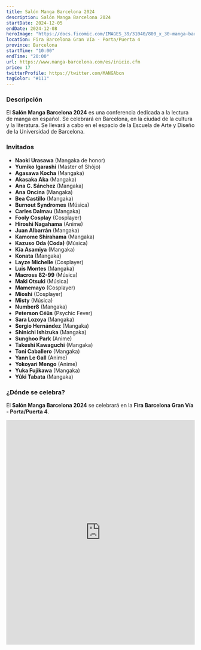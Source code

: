 ```yaml
---
title: Salón Manga Barcelona 2024
description: Salón Manga Barcelona 2024
startDate: 2024-12-05
endDate: 2024-12-08
heroImage: "https://docs.ficomic.com/IMAGES_39/31040/800_x_30-manga-barcelona-x-1200-v2.jpg"
location: Fira Barcelona Gran Vía - Porta/Puerta 4
province: Barcelona
startTime: "10:00"
endTime: "20:00"
url: https://www.manga-barcelona.com/es/inicio.cfm
price: 17
twitterProfile: https://twitter.com/MANGAbcn
tagColor: "#111"
---
```


### Descripción

El **Salón Manga Barcelona 2024** es una conferencia dedicada a la lectura de manga en español. Se celebrará en Barcelona, en la ciudad de la cultura y la literatura. Se llevará a cabo en el espacio de la Escuela de Arte y Diseño de la Universidad de Barcelona.

### Invitados

+ **Naoki Urasawa** (Mangaka de honor)
+ **Yumiko Igarashi** (Master of Shôjo)
+ **Agasawa Kocha** (Mangaka)
+ **Akasaka Aka** (Mangaka)
+ **Ana C. Sánchez** (Mangaka)
+ **Ana Oncina** (Mangaka)
+ **Bea Castillo** (Mangaka)
+ **Burnout Syndromes** (Música)
+ **Carles Dalmau** (Mangaka)
+ **Fooly Cosplay** (Cosplayer)
+ **Hiroshi Nagahama** (Anime)
+ **Juan Albarrán** (Mangaka)
+ **Kamome Shirahama** (Mangaka)
+ **Kazuso Oda (Coda)** (Música)
+ **Kia Asamiya** (Mangaka)
+ **Konata** (Mangaka)
+ **Layze Michelle** (Cosplayer)
+ **Luis Montes** (Mangaka)
+ **Macross 82-99** (Música)
+ **Maki Otsuki** (Música)
+ **Mamemayo** (Cosplayer)
+ **Mioshi** (Cosplayer)
+ **Misty** (Música)
+ **Number8** (Mangaka)
+ **Peterson Céüs** (Psychic Fever)
+ **Sara Lozoya** (Mangaka)
+ **Sergio Hernández** (Mangaka)
+ **Shinichi Ishizuka** (Mangaka)
+ **Sunghoo Park** (Anime)
+ **Takeshi Kawaguchi** (Mangaka)
+ **Toni Caballero** (Mangaka)
+ **Yann Le Gall** (Anime)
+ **Yokoyari Mengo** (Anime)
+ **Yuka Fujikawa** (Mangaka)
+ **Yûki Tabata** (Mangaka)

### ¿Dónde se celebra?

El **Salón Manga Barcelona 2024** se celebrará en la **Fira Barcelona Gran Vía - Porta/Puerta 4**.

<iframe src="https://www.google.com/maps/embed?pb=!1m18!1m12!1m3!1d2994.9610060008195!2d2.131532615424712!3d41.35320127926731!2m3!1f0!2f0!3f0!3m2!1i1024!2i768!4f13.1!3m3!1m2!1s0x12a498bae8d36311%3A0x4fb2276a5e89aeda!2sFira%20Gran%20Via%20-%20Gate%204%20%2F%20Porta%204!5e0!3m2!1ses!2ses!4v1645703096732!5m2!1ses!2ses" width="100%" height="600" frameborder="0" style="border:0" allowfullscreen aria-label="Fira Gran Vía Porta 4, Barcelona"></iframe>
